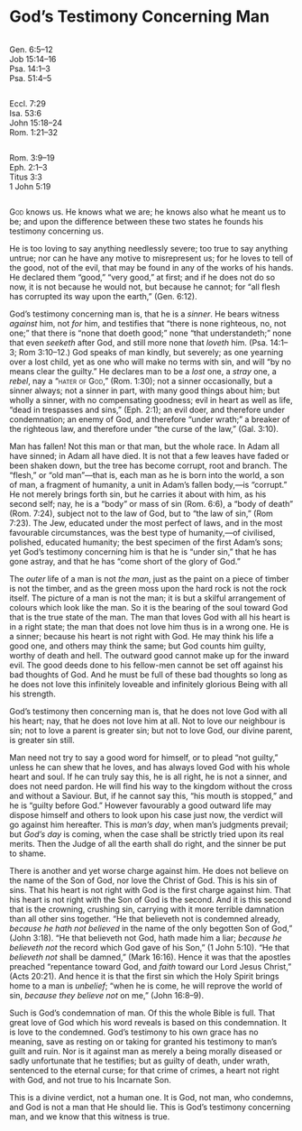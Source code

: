 <!--- PROOFED --->

# God’s Testimony Concerning Man

<div class="scripture-table">
<div class="column">
Gen. 6:5–12\
Job 15:14–16\
Psa. 14:1–3\
Psa. 51:4–5
</div>
<div class="column">
Eccl. 7:29\
Isa. 53:6\
John 15:18–24\
Rom. 1:21–32
</div>
<div class="column">
Rom. 3:9–19\
Eph. 2:1–3\
Titus 3:3\
1\ John 5:19
</div>
</div>

[God]{.smallcaps} knows us. He knows what we are; he knows also what he meant us to be; and upon the difference between these two states he founds his testimony concerning us.

He is too loving to say anything needlessly severe; too true to say anything untrue; nor can he have any motive to misrepresent us; for he loves to tell of the good, not of the evil, that may be found in any of the works of his hands. He declared them “good,” “very good,” at first; and if he does not do so now, it is not because he would not, but because he cannot; for “all flesh has corrupted its way upon the earth,” (Gen. 6:12).

God’s testimony concerning man is, that he is a *sinner*. He bears witness *against* him, not *for* him, and testifies that “there is none righteous, no, not one;” that there is “none that doeth good;” none “that understandeth;” none that even *seeketh* after God, and still more none that *loveth* him. (Psa. 14:1–3; Rom 3:10–12.) God speaks of man kindly, but severely; as one yearning over a lost child, yet as one who will make no terms with sin, and will “by no means clear the guilty.” He declares man to be a *lost* one, a *stray* one, a *rebel*, nay a “[hater of God]{.smallcaps},” (Rom. 1:30); not a sinner occasionally, but a sinner always; not a sinner in part, with many good things about him; but wholly a sinner, with no compensating goodness; evil in heart as well as life, “dead in trespasses and sins,” (Eph. 2:1); an evil doer, and therefore under condemnation; an enemy of God, and therefore “under wrath;” a breaker of the righteous law, and therefore under “the curse of the law,” (Gal. 3:10).

Man has fallen! Not this man or that man, but the whole race. In Adam all have sinned; in Adam all have died. It is not that a few leaves have faded or been shaken down, but the tree has become corrupt, root and branch. The “flesh,” or “old man”—that is, each man as he is born into the world, a son of man, a fragment of humanity, a unit in Adam’s fallen body,—is “corrupt.” He not merely brings forth sin, but he carries it about with him, as his second self; nay, he is a “body” or mass of sin (Rom. 6:6), a “body of death” (Rom. 7:24), subject not to the law of God, but to “the law of sin,” (Rom 7:23). The Jew, educated under the most perfect of laws, and in the most favourable circumstances, was the best type of humanity,—of civilised, polished, educated humanity; the best specimen of the first Adam’s sons; yet God’s testimony concerning him is that he is “under sin,” that he has gone astray, and that he has “come short of the glory of God.”

The *outer* life of a man is not *the man*, just as the paint on a piece of timber is not the timber, and as the green moss upon the hard rock is not the rock itself. The picture of a man is not the man; it is but a skilful arrangement of colours which look like the man. So it is the bearing of the soul toward God that is the true state of the man. The man that loves God with all his heart is in a right state; the man that does not love him thus is in a wrong one. He is a sinner; because his heart is not right with God. He may think his life a good one, and others may think the same; but God counts him guilty, worthy of death and hell. The outward good cannot make up for the inward evil. The good deeds done to his fellow-men cannot be set off against his bad thoughts of God. And he must be full of these bad thoughts so long as he does not love this infinitely loveable and infinitely glorious Being with all his strength.

God’s testimony then concerning man is, that he does not love God with all his heart; nay, that he does not love him at all. Not to love our neighbour is sin; not to love a parent is greater sin; but not to love God, our divine parent, is greater sin still.

Man need not try to say a good word for himself, or to plead “not guilty,” unless he can shew that he loves, and has always loved God with his whole heart and soul. If he can truly say this, he is all right, he is not a sinner, and does not need pardon. He will find his way to the kingdom without the cross and without a Saviour. But, if he cannot say this, “his mouth is stopped,” and he is “guilty before God.” However favourably a good outward life may dispose himself and others to look upon his case just now, the verdict will go against him hereafter. This is *man’s day*, when man’s judgments prevail; but *God’s day* is coming, when the case shall be strictly tried upon its real merits. Then the Judge of all the earth shall do right, and the sinner be put to shame.

There is another and yet worse charge against him. He does not believe on the name of the Son of God, nor love the Christ of God. This is his sin of sins. That his heart is not right with God is the first charge against him. That his heart is not right with the Son of God is the second. And it is this second that is the crowning, crushing sin, carrying with it more terrible damnation than all other sins together. “He that believeth not is condemned already, *because he hath not believed* in the name of the only begotten Son of God,” (John 3:18). “He that believeth not God, hath made him a liar; *because he believeth not* the record which God gave of his Son,” (1 John 5:10). “He that *believeth not* shall be damned,” (Mark 16:16). Hence it was that the apostles preached “repentance toward God, and *faith* toward our Lord Jesus Christ,” (Acts 20:21). And hence it is that the first sin which the Holy Spirit brings home to a man is *unbelief*; “when he is come, he will reprove the world of sin, *because they believe not* on me,” (John 16:8–9).

Such is God’s condemnation of man. Of this the whole Bible is full. That great love of God which his word reveals is based on this condemnation. It is love to the condemned. God’s testimony to his own grace has no meaning, save as resting on or taking for granted his testimony to man’s guilt and ruin. Nor is it against man as merely a being morally diseased or sadly unfortunate that he testifies; but as guilty of death, under wrath, sentenced to the eternal curse; for that crime of crimes, a heart not right with God, and not true to his Incarnate Son.

This is a divine verdict, not a human one. It is God, not man, who condemns, and God is not a man that He should lie. This is God’s testimony concerning man, and we know that this witness is true.
